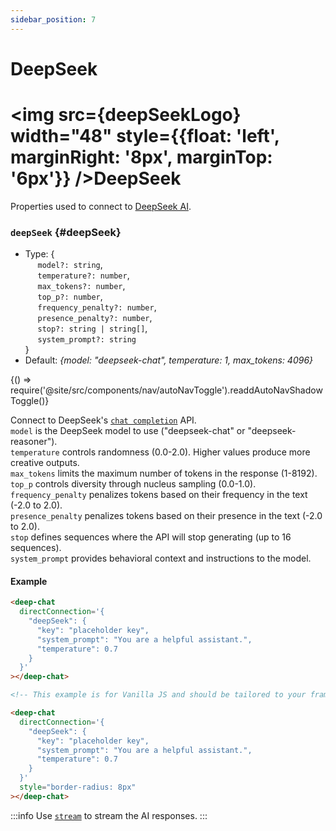 ```yaml
---
sidebar_position: 7
---
```


# DeepSeek


# <img src={deepSeekLogo} width="48" style={{float: 'left', marginRight: '8px', marginTop: '6px'}} /><span className="direct-service-title">DeepSeek</span>

Properties used to connect to [DeepSeek AI](https://www.deepseek.com/).

### `deepSeek` {#deepSeek}

- Type: \{<br />
  &nbsp;&nbsp;&nbsp;&nbsp; `model?: string`, <br />
  &nbsp;&nbsp;&nbsp;&nbsp; `temperature?: number`, <br />
  &nbsp;&nbsp;&nbsp;&nbsp; `max_tokens?: number`, <br />
  &nbsp;&nbsp;&nbsp;&nbsp; `top_p?: number`, <br />
  &nbsp;&nbsp;&nbsp;&nbsp; `frequency_penalty?: number`, <br />
  &nbsp;&nbsp;&nbsp;&nbsp; `presence_penalty?: number`, <br />
  &nbsp;&nbsp;&nbsp;&nbsp; `stop?: string | string[]`, <br />
  &nbsp;&nbsp;&nbsp;&nbsp; `system_prompt?: string` <br />
  \}
- Default: _\{model: "deepseek-chat", temperature: 1, max_tokens: 4096\}_


<BrowserOnly>{() => require('@site/src/components/nav/autoNavToggle').readdAutoNavShadowToggle()}</BrowserOnly>

Connect to DeepSeek's [`chat completion`](https://api-docs.deepseek.com/api/create-chat-completion) API. <br />
`model` is the DeepSeek model to use ("deepseek-chat" or "deepseek-reasoner"). <br />
`temperature` controls randomness (0.0-2.0). Higher values produce more creative outputs. <br />
`max_tokens` limits the maximum number of tokens in the response (1-8192). <br />
`top_p` controls diversity through nucleus sampling (0.0-1.0). <br />
`frequency_penalty` penalizes tokens based on their frequency in the text (-2.0 to 2.0). <br />
`presence_penalty` penalizes tokens based on their presence in the text (-2.0 to 2.0). <br />
`stop` defines sequences where the API will stop generating (up to 16 sequences). <br />
`system_prompt` provides behavioral context and instructions to the model. <br />

#### Example

<ContainersKeyToggle>
  <ComponentContainer>
    <DeepChatBrowser
      style={{borderRadius: '8px'}}
      directConnection={{
        deepSeek: {
          key: 'placeholder key',
          system_prompt: 'You are a helpful assistant.',
          temperature: 0.7,
        },
      }}
    ></DeepChatBrowser>
  </ComponentContainer>
  <ComponentContainer>
    <DeepChatBrowser
      style={{borderRadius: '8px'}}
      directConnection={{
        deepSeek: {
          system_prompt: 'You are a helpful assistant.',
          temperature: 0.7,
        },
      }}
    ></DeepChatBrowser>
  </ComponentContainer>
</ContainersKeyToggle>

<Tabs>
<TabItem value="js" label="Sample code">

```html
<deep-chat
  directConnection='{
    "deepSeek": {
      "key": "placeholder key",
      "system_prompt": "You are a helpful assistant.",
      "temperature": 0.7
    }
  }'
></deep-chat>
```

</TabItem>
<TabItem value="py" label="Full code">

```html
<!-- This example is for Vanilla JS and should be tailored to your framework (see Examples) -->

<deep-chat
  directConnection='{
    "deepSeek": {
      "key": "placeholder key",
      "system_prompt": "You are a helpful assistant.",
      "temperature": 0.7
    }
  }'
  style="border-radius: 8px"
></deep-chat>
```

</TabItem>
</Tabs>

<LineBreak></LineBreak>

:::info
Use [`stream`](/docs/connect#Stream) to stream the AI responses.
:::

<LineBreak></LineBreak>
